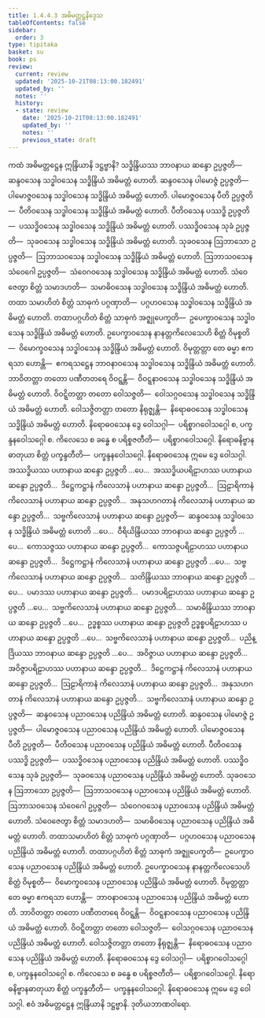 ```yaml
---
title: 1.4.4.3 အဓိမတ္တဋ္ဌနိဒ္ဒေသ
tableOfContents: false
sidebar:
  order: 3
type: tipitaka
basket: su
book: ps
review:
  current: review
  updated: '2025-10-21T08:13:00.182491'
  updated_by: ''
  notes: ''
  history:
  - state: review
    date: '2025-10-21T08:13:00.182491'
    updated_by: ''
    notes: ''
    previous_state: draft
---
```



<DynamicBreadcrumb />


<ReviewStatus review={frontmatter.review} showDetails={true} />

<HypothesisAnnotation frontmatter={frontmatter} />

<Division number="201" book="ps" e="ch" v="26" p="219">

<Paragraph number="1078" book="ps">
ကထံ <Emphasis>အဓိမတ္တဋ္ဌေန ဣန္ဒြိယာနိ ဒဋ္ဌဗ္ဗာနိ?</Emphasis> သဒ္ဓိန္ဒြိယဿ ဘာဝနာယ ဆန္ဒော ဥပ္ပဇ္ဇတိ—  ဆန္ဒဝသေန သဒ္ဓါဝသေန သဒ္ဓိန္ဒြိယံ အဓိမတ္တံ ဟောတိ. ဆန္ဒဝသေန ပါမောဇ္ဇံ ဥပ္ပဇ္ဇတိ—  ပါမောဇ္ဇဝသေန သဒ္ဓါဝသေန သဒ္ဓိန္ဒြိယံ အဓိမတ္တံ ဟောတိ. ပါမောဇ္ဇဝသေန ပီတိ ဥပ္ပဇ္ဇတိ—  ပီတိဝသေန သဒ္ဓါဝသေန သဒ္ဓိန္ဒြိယံ အဓိမတ္တံ ဟောတိ. ပီတိဝသေန ပဿဒ္ဓိ ဥပ္ပဇ္ဇတိ—  ပဿဒ္ဓိဝသေန သဒ္ဓါဝသေန သဒ္ဓိန္ဒြိယံ အဓိမတ္တံ ဟောတိ. ပဿဒ္ဓိဝသေန သုခံ ဥပ္ပဇ္ဇတိ—  သုခဝသေန သဒ္ဓါဝသေန သဒ္ဓိန္ဒြိယံ အဓိမတ္တံ ဟောတိ. သုခဝသေန ဩဘာသော ဥပ္ပဇ္ဇတိ—  ဩဘာသဝသေန သဒ္ဓါဝသေန သဒ္ဓိန္ဒြိယံ အဓိမတ္တံ ဟောတိ. ဩဘာသဝသေန သံဝေဂေါ ဥပ္ပဇ္ဇတိ—  သံဝေဂဝသေန သဒ္ဓါဝသေန သဒ္ဓိန္ဒြိယံ အဓိမတ္တံ ဟောတိ. သံဝေဇေတွာ စိတ္တံ သမာဒဟတိ—  သမာဓိဝသေန သဒ္ဓါဝသေန သဒ္ဓိန္ဒြိယံ အဓိမတ္တံ ဟောတိ. တထာ သမာဟိတံ စိတ္တံ သာဓုကံ ပဂ္ဂဏှာတိ—  ပဂ္ဂဟဝသေန သဒ္ဓါဝသေန သဒ္ဓိန္ဒြိယံ အဓိမတ္တံ ဟောတိ. တထာပဂ္ဂဟိတံ စိတ္တံ သာဓုကံ အဇ္ဈုပေက္ခတိ—  ဥပေက္ခာဝသေန သဒ္ဓါဝသေန သဒ္ဓိန္ဒြိယံ အဓိမတ္တံ ဟောတိ. ဥပေက္ခာဝသေန နာနတ္တကိလေသေဟိ စိတ္တံ ဝိမုစ္စတိ—  ဝိမောက္ခဝသေန သဒ္ဓါဝသေန သဒ္ဓိန္ဒြိယံ အဓိမတ္တံ ဟောတိ. ဝိမုတ္တတ္တာ တေ ဓမ္မာ ဧကရသာ ဟောန္တိ—  ဧကရသဋ္ဌေန ဘာဝနာဝသေန သဒ္ဓါဝသေန သဒ္ဓိန္ဒြိယံ အဓိမတ္တံ ဟောတိ. ဘာဝိတတ္တာ တတော ပဏီတတရေ ဝိဝဋ္ဋန္တိ—  ဝိဝဋ္ဋနာဝသေန သဒ္ဓါဝသေန သဒ္ဓိန္ဒြိယံ အဓိမတ္တံ ဟောတိ. ဝိဝဋ္ဋိတတ္တာ တတော ဝေါသဇ္ဇတိ—  ဝေါသဂ္ဂဝသေန သဒ္ဓါဝသေန သဒ္ဓိန္ဒြိယံ အဓိမတ္တံ ဟောတိ. ဝေါသဇ္ဇိတတ္တာ တတော နိရုဇ္ဈန္တိ—  နိရောဓဝသေန သဒ္ဓါဝသေန သဒ္ဓိန္ဒြိယံ အဓိမတ္တံ ဟောတိ.
</Paragraph>

<Paragraph number="1079" book="ps">
နိရောဓဝသေန ဒွေ ဝေါသဂ္ဂါ—  ပရိစ္စာဂဝေါသဂ္ဂေါ စ, ပက္ခန္ဒနဝေါသဂ္ဂေါ စ. ကိလေသေ စ ခန္ဓေ စ ပရိစ္စဇတီတိ—  ပရိစ္စာဂဝေါသဂ္ဂေါ. နိရောဓနိဗ္ဗာနဓာတုယာ စိတ္တံ ပက္ခန္ဒတီတိ—  ပက္ခန္ဒနဝေါသဂ္ဂေါ. နိရောဓဝသေန ဣမေ ဒွေ ဝေါသဂ္ဂါ.
</Paragraph>

<Paragraph number="1080" book="ps">
အဿဒ္ဓိယဿ ပဟာနာယ ဆန္ဒော ဥပ္ပဇ္ဇတိ …ပေ…  အဿဒ္ဓိယပရိဠာဟဿ ပဟာနာယ ဆန္ဒော ဥပ္ပဇ္ဇတိ…  ဒိဋ္ဌေကဋ္ဌာနံ ကိလေသာနံ ပဟာနာယ ဆန္ဒော ဥပ္ပဇ္ဇတိ…  ဩဠာရိကာနံ ကိလေသာနံ ပဟာနာယ ဆန္ဒော ဥပ္ပဇ္ဇတိ…  အနုသဟဂတာနံ ကိလေသာနံ ပဟာနာယ ဆန္ဒော ဥပ္ပဇ္ဇတိ…  သဗ္ဗကိလေသာနံ ပဟာနာယ ဆန္ဒော ဥပ္ပဇ္ဇတိ—  ဆန္ဒဝသေန သဒ္ဓါဝသေန သဒ္ဓိန္ဒြိယံ အဓိမတ္တံ ဟောတိ …ပေ…  ဝီရိယိန္ဒြိယဿ ဘာဝနာယ ဆန္ဒော ဥပ္ပဇ္ဇတိ …ပေ…  ကောသဇ္ဇဿ ပဟာနာယ ဆန္ဒော ဥပ္ပဇ္ဇတိ…  ကောသဇ္ဇပရိဠာဟဿ ပဟာနာယ ဆန္ဒော ဥပ္ပဇ္ဇတိ…  ဒိဋ္ဌေကဋ္ဌာနံ ကိလေသာနံ ပဟာနာယ ဆန္ဒော ဥပ္ပဇ္ဇတိ …ပေ…  သဗ္ဗကိလေသာနံ ပဟာနာယ ဆန္ဒော ဥပ္ပဇ္ဇတိ…  သတိန္ဒြိယဿ ဘာဝနာယ ဆန္ဒော ဥပ္ပဇ္ဇတိ …ပေ…  ပမာဒဿ ပဟာနာယ ဆန္ဒော ဥပ္ပဇ္ဇတိ…  ပမာဒပရိဠာဟဿ ပဟာနာယ ဆန္ဒော ဥပ္ပဇ္ဇတိ …ပေ…  သဗ္ဗကိလေသာနံ ပဟာနာယ ဆန္ဒော ဥပ္ပဇ္ဇတိ…  သမာဓိန္ဒြိယဿ ဘာဝနာယ ဆန္ဒော ဥပ္ပဇ္ဇတိ …ပေ…  ဥဒ္ဓစ္စဿ ပဟာနာယ ဆန္ဒော ဥပ္ပဇ္ဇတိ ဥဒ္ဓစ္စပရိဠာဟဿ ပဟာနာယ ဆန္ဒော ဥပ္ပဇ္ဇတိ …ပေ…  သဗ္ဗကိလေသာနံ ပဟာနာယ ဆန္ဒော ဥပ္ပဇ္ဇတိ…  ပညိန္ဒြိယဿ ဘာဝနာယ ဆန္ဒော ဥပ္ပဇ္ဇတိ …ပေ…  အဝိဇ္ဇာယ ပဟာနာယ ဆန္ဒော ဥပ္ပဇ္ဇတိ…  အဝိဇ္ဇာပရိဠာဟဿ ပဟာနာယ ဆန္ဒော ဥပ္ပဇ္ဇတိ…  ဒိဋ္ဌေကဋ္ဌာနံ ကိလေသာနံ ပဟာနာယ ဆန္ဒော ဥပ္ပဇ္ဇတိ…  ဩဠာရိကာနံ ကိလေသာနံ ပဟာနာယ ဆန္ဒော ဥပ္ပဇ္ဇတိ…  အနုသဟဂတာနံ ကိလေသာနံ ပဟာနာယ ဆန္ဒော ဥပ္ပဇ္ဇတိ…  သဗ္ဗကိလေသာနံ ပဟာနာယ ဆန္ဒော ဥပ္ပဇ္ဇတိ—  ဆန္ဒဝသေန ပညာဝသေန ပညိန္ဒြိယံ အဓိမတ္တံ ဟောတိ. ဆန္ဒဝသေန ပါမောဇ္ဇံ ဥပ္ပဇ္ဇတိ—  ပါမောဇ္ဇဝသေန ပညာဝသေန ပညိန္ဒြိယံ အဓိမတ္တံ ဟောတိ. ပါမောဇ္ဇဝသေန ပီတိ ဥပ္ပဇ္ဇတိ—  ပီတိဝသေန ပညာဝသေန ပညိန္ဒြိယံ အဓိမတ္တံ ဟောတိ. ပီတိဝသေန ပဿဒ္ဓိ ဥပ္ပဇ္ဇတိ—  ပဿဒ္ဓိဝသေန ပညာဝသေန ပညိန္ဒြိယံ အဓိမတ္တံ ဟောတိ. ပဿဒ္ဓိဝသေန သုခံ ဥပ္ပဇ္ဇတိ—  သုခဝသေန ပညာဝသေန ပညိန္ဒြိယံ အဓိမတ္တံ ဟောတိ. သုခဝသေန ဩဘာသော ဥပ္ပဇ္ဇတိ—  ဩဘာသဝသေန ပညာဝသေန ပညိန္ဒြိယံ အဓိမတ္တံ ဟောတိ. ဩဘာသဝသေန သံဝေဂေါ ဥပ္ပဇ္ဇတိ—  သံဝေဂဝသေန ပညာဝသေန ပညိန္ဒြိယံ အဓိမတ္တံ ဟောတိ. သံဝေဇေတွာ စိတ္တံ သမာဒဟတိ—  သမာဓိဝသေန ပညာဝသေန ပညိန္ဒြိယံ အဓိမတ္တံ ဟောတိ. တထာသမာဟိတံ စိတ္တံ သာဓုကံ ပဂ္ဂဏှာတိ—  ပဂ္ဂဟဝသေန ပညာဝသေန ပညိန္ဒြိယံ အဓိမတ္တံ ဟောတိ. တထာပဂ္ဂဟိတံ စိတ္တံ သာဓုကံ အဇ္ဈုပေက္ခတိ—  ဥပေက္ခာဝသေန ပညာဝသေန ပညိန္ဒြိယံ အဓိမတ္တံ ဟောတိ. ဥပေက္ခာဝသေန နာနတ္တကိလေသေဟိ စိတ္တံ ဝိမုစ္စတိ—  ဝိမောက္ခဝသေန ပညာဝသေန ပညိန္ဒြိယံ အဓိမတ္တံ ဟောတိ. ဝိမုတ္တတ္တာ တေ ဓမ္မာ ဧကရသာ ဟောန္တိ—  ဘာဝနာဝသေန ပညာဝသေန ပညိန္ဒြိယံ အဓိမတ္တံ ဟောတိ. ဘာဝိတတ္တာ တတော ပဏီတတရေ ဝိဝဋ္ဋန္တိ—  ဝိဝဋ္ဋနာဝသေန ပညာဝသေန ပညိန္ဒြိယံ အဓိမတ္တံ ဟောတိ. ဝိဝဋ္ဋိတတ္တာ တတော ဝေါသဇ္ဇတိ—  ဝေါသဂ္ဂဝသေန ပညာဝသေန ပညိန္ဒြိယံ အဓိမတ္တံ ဟောတိ. ဝေါသဇ္ဇိတတ္တာ တတော နိရုဇ္ဈန္တိ—  နိရောဓဝသေန ပညာဝသေန ပညိန္ဒြိယံ အဓိမတ္တံ ဟောတိ.
</Paragraph>

<Paragraph number="1081" book="ps">
နိရောဓဝသေန ဒွေ ဝေါသဂ္ဂါ—  ပရိစ္စာဂဝေါသဂ္ဂေါ စ, ပက္ခန္ဒနဝေါသဂ္ဂေါ စ. ကိလေသေ စ ခန္ဓေ စ ပရိစ္စဇတီတိ—  ပရိစ္စာဂဝေါသဂ္ဂေါ. နိရောဓနိဗ္ဗာနဓာတုယာ စိတ္တံ ပက္ခန္ဒတီတိ—  ပက္ခန္ဒနဝေါသဂ္ဂေါ. နိရောဓဝသေန ဣမေ ဒွေ ဝေါသဂ္ဂါ. ဧဝံ အဓိမတ္တဋ္ဌေန ဣန္ဒြိယာနိ ဒဋ္ဌဗ္ဗာနိ.

</Paragraph>
</Division>

<Paragraph number="1082" type="center" book="ps">
ဒုတိယဘာဏဝါရော.
</Paragraph>